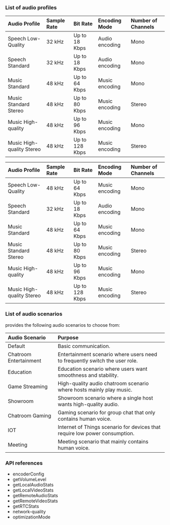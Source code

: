

<PlatformWrapper platform="web">

### List of audio profiles

<ProductWrapper product="video-calling">

|Audio Profile |Sample Rate |Bit Rate |Encoding Mode |Number of Channels|
|:---|:---|:---|:---|:---|
|Speech Low-Quality |32 kHz|Up to 18 Kbps |Audio encoding |Mono|
|Speech Standard |32 kHz|Up to 18 Kbps |Audio encoding |Mono|
|Music Standard|48 kHz|Up to 64 Kbps |Music encoding |Mono|
|Music Standard Stereo |48 kHz|Up to 80 Kbps |Music encoding |Stereo|
|Music High-quality |48 kHz|Up to 96 Kbps |Music encoding|Mono|
|Music High-quality Stereo |48 kHz|Up to 128 Kbps |Music encoding |Stereo|

</ProductWrapper>

<ProductWrapper product="interactive-live-streaming">
    
|Audio Profile |Sample Rate |Bit Rate |Encoding Mode |Number of Channels|
|:---|:---|:---|:---|:---|
|Speech Low-Quality|48 kHz|Up to 64 Kbps |Music encoding |Mono|
|Speech Standard |32 kHz|Up to 18 Kbps |Audio encoding |Mono|
|Music Standard|48 kHz|Up to 64 Kbps |Music encoding |Mono|
|Music Standard Stereo |48 kHz|Up to 80 Kbps |Music encoding |Stereo|
|Music High-quality |48 kHz|Up to 96 Kbps |Music encoding|Mono|
|Music High-quality Stereo |48 kHz|Up to 128 Kbps |Music encoding |Stereo|

</ProductWrapper>

### List of audio scenarios

<Vg k="VSDK" /> provides the following audio scenarios to choose from:

|Audio Scenario |Purpose|
|:---|:---|
|Default | Basic communication.|
|Chatroom Entertainment |Entertainment scenario where users need to frequently switch the user role.|
|Education |Education scenario where users want smoothness and stability.|
|Game Streaming |High-quality audio chatroom scenario where hosts mainly play music.|
|Showroom |Showroom scenario where a single host wants high-quality audio.|
|Chatroom Gaming |Gaming scenario for group chat that only contains human voice.|
|IOT |Internet of Things scenario for devices that require low power consumption.|
|Meeting |Meeting scenario that mainly contains human voice.|

### API references

- <Link to="{{global.API_REF_WEB}}/interfaces/microphoneaudiotrackinitconfig.html#encoderconfig">encoderConfig</Link>
- <Link to="{{global.API_REF_WEB}}/interfaces/imicrophoneaudiotrack.html#getvolumelevel">getVolumeLevel</Link>
- <Link to="{{global.API_REF_WEB}}/interfaces/iagorartcclient.html#getlocalaudiostats">getLocalAudioStats</Link>
- <Link to="{{global.API_REF_WEB}}/interfaces/iagorartcclient.html#getlocalvideostats">getLocalVideoStats</Link>
- <Link to="{{global.API_REF_WEB}}/interfaces/iagorartcclient.html#getremoteaudiostats">getRemoteAudioStats</Link>
- <Link to="{{global.API_REF_WEB}}/interfaces/iagorartcclient.html#getremotevideostats">getRemoteVideoStats</Link>
- <Link to="{{global.API_REF_WEB}}/interfaces/iagorartcclient.html#getrtcstats">getRTCStats</Link>
- <Link to="{{global.API_REF_WEB}}/interfaces/iagorartcclient.html#event_network_quality">network-quality</Link>
- <Link to="{{global.API_REF_WEB}}/interfaces/cameravideotrackinitconfig.html#optimizationmode">optimizationMode</Link>


</PlatformWrapper>
